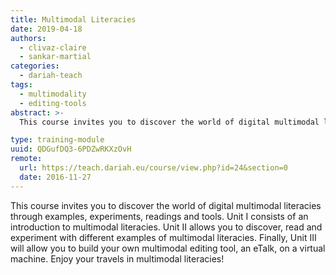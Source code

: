 ```yaml
---
title: Multimodal Literacies
date: 2019-04-18
authors:
  - clivaz-claire
  - sankar-martial
categories:
  - dariah-teach
tags:
  - multimodality
  - editing-tools
abstract: >-
  This course invites you to discover the world of digital multimodal literacies through history, examples, experiments and editing tools. In the last unit you will be able to build your own multimodal editing tool, an eTalk.

type: training-module
uuid: QDGufDQ3-6PDZwRKXzOvH
remote:
  url: https://teach.dariah.eu/course/view.php?id=24&section=0
  date: 2016-11-27
---
```


This course invites you to discover the world of digital multimodal literacies through examples, experiments, readings and tools. Unit I consists of an introduction to multimodal literacies. Unit II allows you to discover, read and experiment with different examples of multimodal literacies. Finally, Unit III will allow you to build your own multimodal editing tool, an eTalk, on a virtual machine. Enjoy your travels in multimodal literacies!

<CTA
  title="Interested in learning more?"
  subtitle="Check out Multimodal Literacies on #dariahTeach"
  url="https://teach.dariah.eu/course/view.php?id=24"
/>
